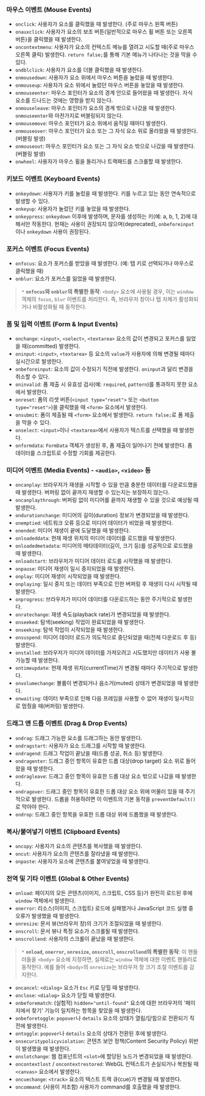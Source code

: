 ### 마우스 이벤트 (Mouse Events)

- `onclick`: 사용자가 요소를 클릭했을 때 발생한다. (주로 마우스 왼쪽 버튼)
- `onauxclick`: 사용자가 요소의 보조 버튼(일반적으로 마우스 휠 버튼 또는 오른쪽 버튼)을 클릭했을 때 발생한다.
- `oncontextmenu`: 사용자가 요소의 컨텍스트 메뉴를 열려고 시도할 때(주로 마우스 오른쪽 클릭) 발생한다. `return false;`를 통해 기본 메뉴가 나타나는 것을 막을 수 있다.
- `ondblclick`: 사용자가 요소를 더블 클릭했을 때 발생한다.
- `onmousedown`: 사용자가 요소 위에서 마우스 버튼을 눌렀을 때 발생한다.
- `onmouseup`: 사용자가 요소 위에서 눌렀던 마우스 버튼을 놓았을 때 발생한다.
- `onmouseenter`: 마우스 포인터가 요소의 경계 안으로 들어왔을 때 발생한다. 자식 요소를 드나드는 것에는 영향을 받지 않는다.
- `onmouseleave`: 마우스 포인터가 요소의 경계 밖으로 나갔을 때 발생한다. `onmouseenter`와 마찬가지로 버블링되지 않는다.
- `onmousemove`: 마우스 포인터가 요소 위에서 움직일 때마다 발생한다.
- `onmouseover`: 마우스 포인터가 요소 또는 그 자식 요소 위로 올라왔을 때 발생한다. (버블링 발생)
- `onmouseout`: 마우스 포인터가 요소 또는 그 자식 요소 밖으로 나갔을 때 발생한다. (버블링 발생)
- `onwheel`: 사용자가 마우스 휠을 돌리거나 트랙패드를 스크롤할 때 발생한다.

### 키보드 이벤트 (Keyboard Events)

- `onkeydown`: 사용자가 키를 눌렀을 때 발생한다. 키를 누르고 있는 동안 연속적으로 발생할 수 있다.
- `onkeyup`: 사용자가 눌렀던 키를 놓았을 때 발생한다.
- `onkeypress`: `onkeydown` 이후에 발생하며, 문자를 생성하는 키(예: a, b, 1, 2)에 대해서만 작동한다. 현재는 사용이 권장되지 않으며(deprecated), `onbeforeinput`이나 `onkeydown` 사용이 권장된다.

### 포커스 이벤트 (Focus Events)

- `onfocus`: 요소가 포커스를 받았을 때 발생한다. (예: 탭 키로 선택되거나 마우스로 클릭했을 때)
- `onblur`: 요소가 포커스를 잃었을 때 발생한다.

> `*` **`onfocus`와 `onblur`의 특별한 동작**: `<body>` 요소에 사용될 경우, 이는 `window` 객체의 `focus`, `blur` 이벤트를 처리한다. 즉, 브라우저 창이나 탭 자체가 활성화되거나 비활성화될 때 동작한다.

### 폼 및 입력 이벤트 (Form & Input Events)

- `onchange`: `<input>`, `<select>`, `<textarea>` 요소의 값이 변경되고 포커스를 잃었을 때(committed) 발생한다.
- `oninput`: `<input>`, `<textarea>` 등 요소의 `value`가 사용자에 의해 변경될 때마다 실시간으로 발생한다.
- `onbeforeinput`: 요소의 값이 수정되기 직전에 발생한다. `oninput`과 달리 변경을 취소할 수 있다.
- `oninvalid`: 폼 제출 시 유효성 검사(예: `required`, `pattern`)를 통과하지 못한 요소에서 발생한다.
- `onreset`: 폼의 리셋 버튼(`<input type="reset">` 또는 `<button type="reset">`)을 클릭했을 때 `<form>` 요소에서 발생한다.
- `onsubmit`: 폼이 제출될 때 `<form>` 요소에서 발생한다. `return false;`로 폼 제출을 막을 수 있다.
- `onselect`: `<input>`이나 `<textarea>`에서 사용자가 텍스트를 선택했을 때 발생한다.
- `onformdata`: `FormData` 객체가 생성된 후, 폼 제출이 일어나기 전에 발생한다. 폼 데이터를 스크립트로 수정할 기회를 제공한다.

### 미디어 이벤트 (Media Events) - `<audio>`, `<video>` 등

- `oncanplay`: 브라우저가 재생을 시작할 수 있을 만큼 충분한 데이터를 다운로드했을 때 발생한다. 버퍼링 없이 끝까지 재생할 수 있는지는 보장하지 않는다.
- `oncanplaythrough`: 버퍼링 없이 미디어를 끝까지 재생할 수 있을 것으로 예상될 때 발생한다.
- `ondurationchange`: 미디어의 길이(duration) 정보가 변경되었을 때 발생한다.
- `onemptied`: 네트워크 오류 등으로 미디어 데이터가 비었을 때 발생한다.
- `onended`: 미디어 재생이 끝에 도달했을 때 발생한다.
- `onloadeddata`: 현재 재생 위치의 미디어 데이터를 로드했을 때 발생한다.
- `onloadedmetadata`: 미디어의 메타데이터(길이, 크기 등)를 성공적으로 로드했을 때 발생한다.
- `onloadstart`: 브라우저가 미디어 데이터 로드를 시작했을 때 발생한다.
- `onpause`: 미디어 재생이 일시 중지되었을 때 발생한다.
- `onplay`: 미디어 재생이 시작되었을 때 발생한다.
- `onplaying`: 일시 중지 또는 데이터 부족으로 인한 버퍼링 후 재생이 다시 시작될 때 발생한다.
- `onprogress`: 브라우저가 미디어 데이터를 다운로드하는 동안 주기적으로 발생한다.
- `onratechange`: 재생 속도(playback rate)가 변경되었을 때 발생한다.
- `onseeked`: 탐색(seeking) 작업이 완료되었을 때 발생한다.
- `onseeking`: 탐색 작업이 시작되었을 때 발생한다.
- `onsuspend`: 미디어 데이터 로드가 의도적으로 중단되었을 때(전체 다운로드 후 등) 발생한다.
- `onstalled`: 브라우저가 미디어 데이터를 가져오려고 시도했지만 데이터가 사용 불가능할 때 발생한다.
- `ontimeupdate`: 현재 재생 위치(currentTime)가 변경될 때마다 주기적으로 발생한다.
- `onvolumechange`: 볼륨이 변경되거나 음소거(muted) 상태가 변경되었을 때 발생한다.
- `onwaiting`: 데이터 부족으로 인해 다음 프레임을 사용할 수 없어 재생이 일시적으로 멈췄을 때(버퍼링) 발생한다.

### 드래그 앤 드롭 이벤트 (Drag & Drop Events)

- `ondrag`: 드래그 가능한 요소를 드래그하는 동안 발생한다.
- `ondragstart`: 사용자가 요소 드래그를 시작할 때 발생한다.
- `ondragend`: 드래그 작업이 끝났을 때(드롭 성공, 취소 등) 발생한다.
- `ondragenter`: 드래그 중인 항목이 유효한 드롭 대상(drop target) 요소 위로 들어왔을 때 발생한다.
- `ondragleave`: 드래그 중인 항목이 유효한 드롭 대상 요소 밖으로 나갔을 때 발생한다.
- `ondragover`: 드래그 중인 항목이 유효한 드롭 대상 요소 위에 머물러 있을 때 주기적으로 발생한다. 드롭을 허용하려면 이 이벤트의 기본 동작을 `preventDefault()`로 막아야 한다.
- `ondrop`: 드래그 중인 항목을 유효한 드롭 대상 위에 드롭했을 때 발생한다.

### 복사/붙여넣기 이벤트 (Clipboard Events)

- `oncopy`: 사용자가 요소의 콘텐츠를 복사했을 때 발생한다.
- `oncut`: 사용자가 요소의 콘텐츠를 잘라냈을 때 발생한다.
- `onpaste`: 사용자가 요소에 콘텐츠를 붙여넣었을 때 발생한다.

### 전역 및 기타 이벤트 (Global & Other Events)

- `onload`: 페이지의 모든 콘텐츠(이미지, 스크립트, CSS 등)가 완전히 로드된 후에 `window` 객체에서 발생한다.
- `onerror`: 리소스(이미지, 스크립트) 로드에 실패했거나 JavaScript 코드 실행 중 오류가 발생했을 때 발생한다.
- `onresize`: 문서 뷰(브라우저 창)의 크기가 조절되었을 때 발생한다.
- `onscroll`: 문서 뷰나 특정 요소가 스크롤될 때 발생한다.
- `onscrollend`: 사용자의 스크롤이 끝났을 때 발생한다.

> `*` **`onload`, `onerror`, `onresize`, `onscroll`, `onscrollend`의 특별한 동작**: 이 핸들러들을 `<body>` 요소에 지정하면, 실제로는 `window` 객체에 대한 이벤트 핸들러로 동작한다. 예를 들어 `<body>`의 `onresize`는 브라우저 창 크기 조절 이벤트를 감지한다.

- `oncancel`: `<dialog>` 요소가 `Esc` 키로 닫힐 때 발생한다.
- `onclose`: `<dialog>` 요소가 닫힐 때 발생한다.
- `onbeforematch`: (실험적) `hidden="until-found"` 요소에 대한 브라우저의 '페이지에서 찾기' 기능이 일치하는 항목을 찾았을 때 발생한다.
- `onbeforetoggle`: `popover`나 `details` 요소의 상태가 열림/닫힘으로 전환되기 직전에 발생한다.
- `ontoggle`: `popover`나 `details` 요소의 상태가 전환된 후에 발생한다.
- `onsecuritypolicyviolation`: 콘텐츠 보안 정책(Content Security Policy) 위반이 발생했을 때 발생한다.
- `onslotchange`: 웹 컴포넌트의 `<slot>`에 할당된 노드가 변경되었을 때 발생한다.
- `oncontextlost` / `oncontextrestored`: WebGL 컨텍스트가 손실되거나 복원될 때 `<canvas>` 요소에서 발생한다.
- `oncuechange`: `<track>` 요소의 텍스트 트랙 큐(cue)가 변경될 때 발생한다.
- `oncommand`: (사용이 저조함) 사용자가 command를 호출했을 때 발생한다.